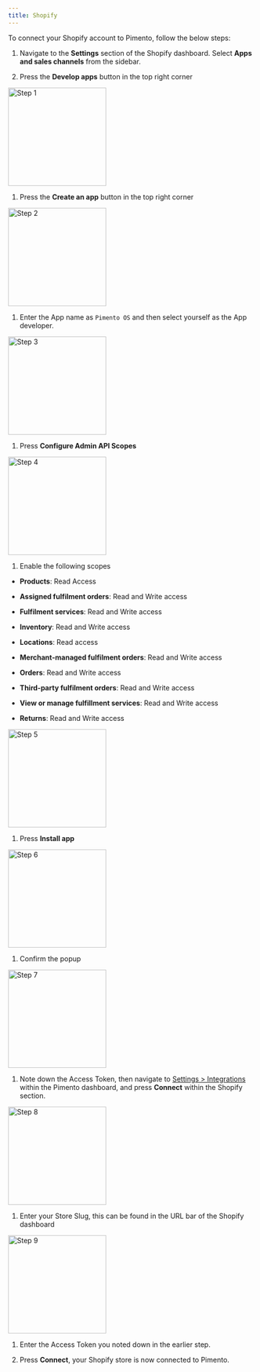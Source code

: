 ```yaml
---
title: Shopify
---
```


To connect your Shopify account to Pimento, follow the below steps:

1. Navigate to the **Settings** section of the Shopify dashboard. Select **Apps and sales channels** from the sidebar.

2. Press the **Develop apps** button in the top right corner

<img height="200" alt="Step 1" src="/images/shopify-1.png" />

1. Press the **Create an app** button in the top right corner

<img height="200" alt="Step 2" src="/images/shopify-2.png" />

1. Enter the App name as `Pimento OS` and then select yourself as the App developer.

<img height="200" alt="Step 3" src="/images/shopify-3.png" />

1. Press **Configure Admin API Scopes**

<img height="200" alt="Step 4" src="/images/shopify-4.png" />

1. Enable the following scopes

* **Products**: Read Access

* **Assigned fulfilment orders**: Read and Write access

* **Fulfilment services**: Read and Write access

* **Inventory**: Read and Write access

* **Locations**: Read access

* **Merchant-managed fulfilment orders**: Read and Write access

* **Orders**: Read and Write access

* **Third-party fulfilment orders**: Read and Write access

* **View or manage fulfillment services**: Read and Write access

* **Returns**: Read and Write access

<img height="200" alt="Step 5" src="/images/shopify-5.png" />

1. Press **Install app**

<img height="200" alt="Step 6" src="/images/shopify-6.png" />

1. Confirm the popup

<img height="200" alt="Step 7" src="/images/shopify-7.png" />

1. Note down the Access Token, then navigate to [Settings > Integrations](https://web.tryhutch.co.uk/clients/settings/integrations) within the Pimento dashboard, and press **Connect** within the Shopify section.

<img height="200" alt="Step 8" src="/images/shopify-8.png" />

1. Enter your Store Slug, this can be found in the URL bar of the Shopify dashboard

<img height="200" alt="Step 9" src="/images/shopify-9.png" />

1. Enter the Access Token you noted down in the earlier step.

2. Press **Connect**, your Shopify store is now connected to Pimento.
